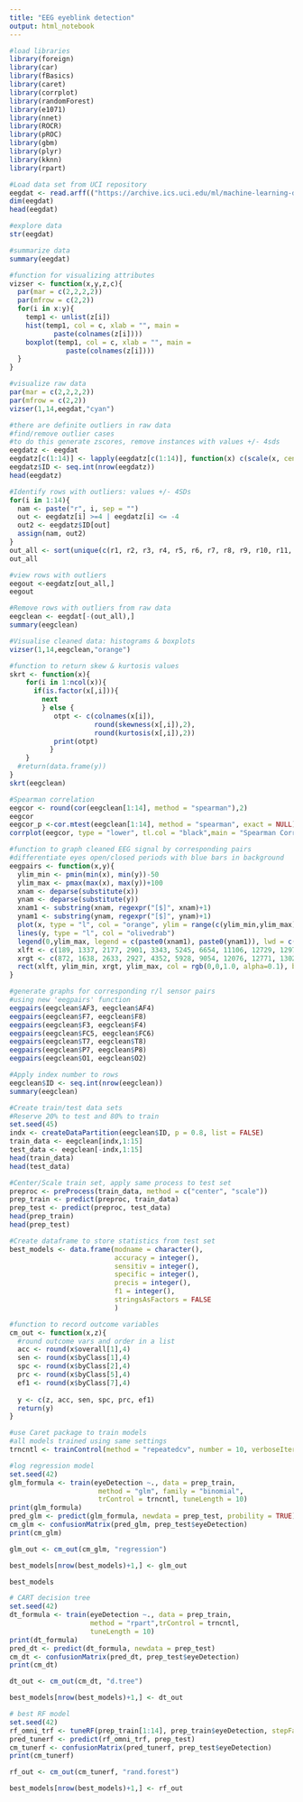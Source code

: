 ---
title: "EEG eyeblink detection"
output: html_notebook
---

```{r}
#load libraries
library(foreign)
library(car)
library(fBasics)
library(caret)
library(corrplot)
library(randomForest)
library(e1071)
library(nnet)
library(ROCR)
library(pROC)
library(gbm)
library(plyr)
library(kknn)
library(rpart)
```

```{r}
#Load data set from UCI repository
eegdat <- read.arff(("https://archive.ics.uci.edu/ml/machine-learning-databases/00264/EEG%20Eye%20State.arff"))
dim(eegdat)
head(eegdat)
```
```{r}
#explore data
str(eegdat)
```
```{r}
#summarize data
summary(eegdat)
```
```{r}
#function for visualizing attributes
vizser <- function(x,y,z,c){
  par(mar = c(2,2,2,2))
  par(mfrow = c(2,2))
  for(i in x:y){
    temp1 <- unlist(z[i])
    hist(temp1, col = c, xlab = "", main = 
           paste(colnames(z[i])))
    boxplot(temp1, col = c, xlab = "", main =
              paste(colnames(z[i])))
  }
}

#visualize raw data
par(mar = c(2,2,2,2))
par(mfrow = c(2,2))
vizser(1,14,eegdat,"cyan")
```
```{r}
#there are definite outliers in raw data
#find/remove outlier cases
#to do this generate zscores, remove instances with values +/- 4sds
eegdatz <- eegdat
eegdatz[c(1:14)] <- lapply(eegdatz[c(1:14)], function(x) c(scale(x, center = TRUE, scale = TRUE)))
eegdatz$ID <- seq.int(nrow(eegdatz))
head(eegdatz)
```
```{r}
#Identify rows with outliers: values +/- 4SDs
for(i in 1:14){
  nam <- paste("r", i, sep = "")
  out <- eegdatz[i] >=4 | eegdatz[i] <= -4
  out2 <- eegdatz$ID[out]
  assign(nam, out2)
}
out_all <- sort(unique(c(r1, r2, r3, r4, r5, r6, r7, r8, r9, r10, r11, r12, r13, r14)))
out_all
```
```{r}
#view rows with outliers
eegout <-eegdatz[out_all,]
eegout
```
```{r}
#Remove rows with outliers from raw data
eegclean <- eegdat[-(out_all),]
summary(eegclean)
```
```{r}
#Visualise cleaned data: histograms & boxplots
vizser(1,14,eegclean,"orange")
```

```{r}
#function to return skew & kurtosis values
skrt <- function(x){
    for(i in 1:ncol(x)){
      if(is.factor(x[,i])){
        next
        } else {
           otpt <- c(colnames(x[i]),
                     round(skewness(x[,i]),2),
                     round(kurtosis(x[,i]),2))
           print(otpt)
          }
    }
  #return(data.frame(y))
}
skrt(eegclean)

```
```{r}
#Spearman correlation
eegcor <- round(cor(eegclean[1:14], method = "spearman"),2)
eegcor
eegcor_p <-cor.mtest(eegclean[1:14], method = "spearman", exact = NULL)
corrplot(eegcor, type = "lower", tl.col = "black",main = "Spearman Correlations", p.mat = eegcor_p$p, sig.level =  .05, insig = "blank", tl.srt = 45)
```
```{r}
#function to graph cleaned EEG signal by corresponding pairs
#differentiate eyes open/closed periods with blue bars in background
eegpairs <- function(x,y){
  ylim_min <- pmin(min(x), min(y))-50
  ylim_max <- pmax(max(x), max(y))+100
  xnam <- deparse(substitute(x))
  ynam <- deparse(substitute(y))
  xnam1 <- substring(xnam, regexpr("[$]", xnam)+1)
  ynam1 <- substring(ynam, regexpr("[$]", ynam)+1)
  plot(x, type = "l", col = "orange", ylim = range(c(ylim_min,ylim_max)), xlab = "Time", ylab = "Signal Amplitude")
  lines(y, type = "l", col = "olivedrab")
  legend(0,ylim_max, legend = c(paste0(xnam1), paste0(ynam1)), lwd = c(5,5), col = c("orange", "olivedrab"),bty = "n")
  xlft <- c(189, 1337, 2177, 2901, 3343, 5245, 6654, 11106, 12729, 12977, 14218, 14960)
  xrgt <- c(872, 1638, 2633, 2927, 4352, 5928, 9054, 12076, 12771, 13028, 14289, 14980)
  rect(xlft, ylim_min, xrgt, ylim_max, col = rgb(0,0,1.0, alpha=0.1), border = NA)
}
```
```{r}
#generate graphs for corresponding r/l sensor pairs
#using new 'eegpairs' function
eegpairs(eegclean$AF3, eegclean$AF4)
eegpairs(eegclean$F7, eegclean$F8)
eegpairs(eegclean$F3, eegclean$F4)
eegpairs(eegclean$FC5, eegclean$FC6)
eegpairs(eegclean$T7, eegclean$T8)
eegpairs(eegclean$P7, eegclean$P8)
eegpairs(eegclean$O1, eegclean$O2)
```
```{r}
#Apply index number to rows
eegclean$ID <- seq.int(nrow(eegclean))
summary(eegclean)

#Create train/test data sets
#Reserve 20% to test and 80% to train
set.seed(45)
indx <- createDataPartition(eegclean$ID, p = 0.8, list = FALSE)
train_data <- eegclean[indx,1:15]
test_data <- eegclean[-indx,1:15]
head(train_data)
head(test_data)

#Center/Scale train set, apply same process to test set
preproc <- preProcess(train_data, method = c("center", "scale"))
prep_train <- predict(preproc, train_data)
prep_test <- predict(preproc, test_data)
head(prep_train)
head(prep_test)

```
```{r}
#Create dataframe to store statistics from test set
best_models <- data.frame(modname = character(),
                          accuracy = integer(),
                          sensitiv = integer(),
                          specific = integer(),
                          precis = integer(),
                          f1 = integer(),
                          stringsAsFactors = FALSE
                          )

#function to record outcome variables
cm_out <- function(x,z){
  #round outcome vars and order in a list
  acc <- round(x$overall[1],4)
  sen <- round(x$byClass[1],4)
  spc <- round(x$byClass[2],4)
  prc <- round(x$byClass[5],4)
  ef1 <- round(x$byClass[7],4)
  
  y <- c(z, acc, sen, spc, prc, ef1)
  return(y)
}

#use Caret package to train models
#all models trained using same settings
trncntl <- trainControl(method = "repeatedcv", number = 10, verboseIter = FALSE, repeats = 3)

#log regression model
set.seed(42)
glm_formula <- train(eyeDetection ~., data = prep_train, 
                      method = "glm", family = "binomial",
                      trControl = trncntl, tuneLength = 10)
print(glm_formula)
pred_glm <- predict(glm_formula, newdata = prep_test, probility = TRUE)
cm_glm <- confusionMatrix(pred_glm, prep_test$eyeDetection)
print(cm_glm)

glm_out <- cm_out(cm_glm, "regression")

best_models[nrow(best_models)+1,] <- glm_out

best_models
```
```{r}
# CART decision tree
set.seed(42)
dt_formula <- train(eyeDetection ~., data = prep_train, 
                    method = "rpart",trControl = trncntl, 
                    tuneLength = 10)
print(dt_formula)
pred_dt <- predict(dt_formula, newdata = prep_test)
cm_dt <- confusionMatrix(pred_dt, prep_test$eyeDetection)
print(cm_dt)

dt_out <- cm_out(cm_dt, "d.tree")

best_models[nrow(best_models)+1,] <- dt_out
```
```{r}
# best RF model
set.seed(42)
rf_omni_trf <- tuneRF(prep_train[1:14], prep_train$eyeDetection, stepFactor = .5, doBest = TRUE)
pred_tunerf <- predict(rf_omni_trf, prep_test)
cm_tunerf <- confusionMatrix(pred_tunerf, prep_test$eyeDetection)
print(cm_tunerf)

rf_out <- cm_out(cm_tunerf, "rand.forest")

best_models[nrow(best_models)+1,] <- rf_out
```



